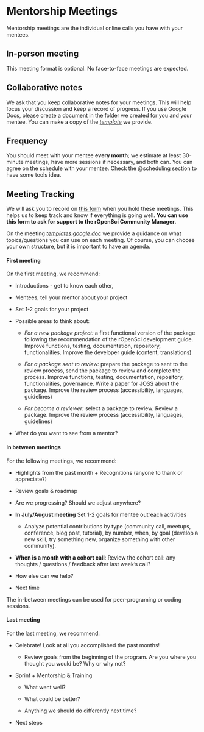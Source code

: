 # Mentorship Meetings

Mentorship meetings are the individual online calls you have with your mentees.

::: callout-note
## In-person meeting

This meeting format is optional. No face-to-face meetings are expected.
:::

## Collaborative notes

We ask that you keep collaborative notes for your meetings. This will help focus your discussion and keep a record of progress. If you use Google Docs, please create a document in the folder we created for you and your mentee. You can make a copy of the [*template*](https://docs.google.com/document/u/0/d/1vjmfbjv9ABJ6fkbtQRMFPydJZ3ypKOIpZ-xf7_iBhvo/edit) we provide.

## Frequency

You should meet with your mentee **every month**; we estimate at least 30-minute meetings, have more sessions if necessary, and both can. You can agree on the schedule with your mentee. Check the @scheduling section to have some tools idea. 

## Meeting Tracking

We will ask you to record on [this form]() when you hold these meetings. This helps us to keep track and know if everything is going well. **You can use this form to ask for support to the rOpenSci Community Manager**.

On the meeting [*templates google doc*](https://docs.google.com/document/u/0/d/1vjmfbjv9ABJ6fkbtQRMFPydJZ3ypKOIpZ-xf7_iBhvo/edit) we provide a guidance on what topics/questions you can use on each meeting. Of course, you can choose your own structure, but it is important to have an agenda.

#### First meeting

On the first meeting, we recommend:

-   Introductions - get to know each other,

-   Mentees, tell your mentor about your project

-   Set 1-2 goals for your project

-   Possible areas to think about:

    - *For a new package project:* a first functional version of the package following the recommendation of the rOpenSci development guide. Improve functions, testing, documentation, repository, functionalities. Improve the developer guide (content, translations)

    - *For a package sent to review:* prepare the package to sent to the review process, send the package to review and complete the process. Improve functions, testing, documentation, repository, functionalities, governance. Write a paper for JOSS about the package. Improve the review process (accessibility, languages, guidelines)

    - *For become a reviewer:* select a package to review. Review a package. Improve the review process (accessibility, languages, guidelines)

-   What do you want to see from a mentor?

#### In between meetings

For the following meetings, we recommend:

-   Highlights from the past month + Recognitions (anyone to thank or appreciate?)

-   Review goals & roadmap

  -   Are we progressing? Should we adjust anywhere?

  -   **In July/August meeting** Set 1-2 goals for mentee outreach activities

        -   Analyze potential contributions by type (community call, meetups, conference, blog post, tutorial), by number, when, by goal (develop a new skill, try something new, organize something with other community).

  -   **When is a month with a cohort call**: Review the cohort call: any thoughts / questions / feedback after last week’s call?

-   How else can we help?

-   Next time

The in-between meetings can be used for peer-programing or coding sessions. 

#### Last meeting

For the last meeting, we recommend:

-   Celebrate! Look at all you accomplished the past months!

    -   Review goals from the beginning of the program. Are you where you thought you would be? Why or why not?

-   Sprint + Mentorship & Training

    -   What went well?

    -   What could be better?

    -   Anything we should do differently next time?

-   Next steps
